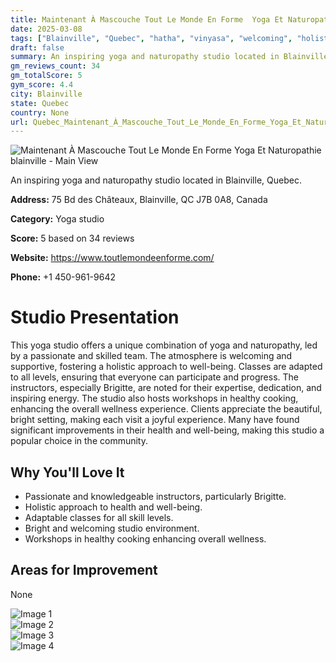 ```yaml
---
title: Maintenant À Mascouche Tout Le Monde En Forme  Yoga Et Naturopathie blainville
date: 2025-03-08
tags: ["Blainville", "Quebec", "hatha", "vinyasa", "welcoming", "holistic", "Blainville"]  
draft: false
summary: An inspiring yoga and naturopathy studio located in Blainville, Quebec.
gm_reviews_count: 34
gm_totalScore: 5
gym_score: 4.4
city: Blainville
state: Quebec
country: None
url: Quebec_Maintenant_À_Mascouche_Tout_Le_Monde_En_Forme_Yoga_Et_Naturopathie_blainville
---
```


<div className="aspect-[16/9] relative my-8">
  <img 
    src="https://lh5.googleusercontent.com/p/AF1QipOSViuRdjFmyQ1BHO14MKXZSUEx_9KVvAC2PqA2=w1920-h1080-k-no"
    alt="Maintenant À Mascouche Tout Le Monde En Forme  Yoga Et Naturopathie blainville - Main View"
    className="object-cover absolute inset-0 w-full h-full rounded-lg"
  />
</div>

An inspiring yoga and naturopathy studio located in Blainville, Quebec.

**Address:** 75 Bd des Châteaux, Blainville, QC J7B 0A8, Canada

**Category:** Yoga studio

**Score:** 5 based on 34 reviews

**Website:** https://www.toutlemondeenforme.com/

**Phone:** +1 450-961-9642

# Studio Presentation

This yoga studio offers a unique combination of yoga and naturopathy, led by a passionate and skilled team. The atmosphere is welcoming and supportive, fostering a holistic approach to well-being. Classes are adapted to all levels, ensuring that everyone can participate and progress. The instructors, especially Brigitte, are noted for their expertise, dedication, and inspiring energy. The studio also hosts workshops in healthy cooking, enhancing the overall wellness experience. Clients appreciate the beautiful, bright setting, making each visit a joyful experience. Many have found significant improvements in their health and well-being, making this studio a popular choice in the community.



## Why You'll Love It

- Passionate and knowledgeable instructors, particularly Brigitte.
- Holistic approach to health and well-being.
- Adaptable classes for all skill levels.
- Bright and welcoming studio environment.
- Workshops in healthy cooking enhancing overall wellness.

## Areas for Improvement

None

<div className="grid grid-cols-1 xl:grid-cols-2 gap-4 my-8">
<div className="aspect-[4/3] relative"><img src="https://lh5.googleusercontent.com/p/AF1QipMwL0IUW2oFEtksx4S9Skcjz9XEIOVBlSrqw7Yc=w1920-h1080-k-no" alt="Image 1" className="object-cover absolute inset-0 w-full h-full rounded-lg" /></div>
<div className="aspect-[4/3] relative"><img src="https://lh5.googleusercontent.com/p/AF1QipNnOngY2JKqqbRH2t4zTy0VjiTmRjN8cxxHna7y=w1920-h1080-k-no" alt="Image 2" className="object-cover absolute inset-0 w-full h-full rounded-lg" /></div>
<div className="aspect-[4/3] relative"><img src="https://lh5.googleusercontent.com/p/AF1QipNiqn8ZoDmZZlc2iWAj83wSKYNyBS0ad52Xl3Nm=w1920-h1080-k-no" alt="Image 3" className="object-cover absolute inset-0 w-full h-full rounded-lg" /></div>
<div className="aspect-[4/3] relative"><img src="https://lh5.googleusercontent.com/p/AF1QipOGg7Rj4DcO0B-GC7KrpKoMEfnIVLeakLi5PDuQ=w1920-h1080-k-no" alt="Image 4" className="object-cover absolute inset-0 w-full h-full rounded-lg" /></div>
</div>